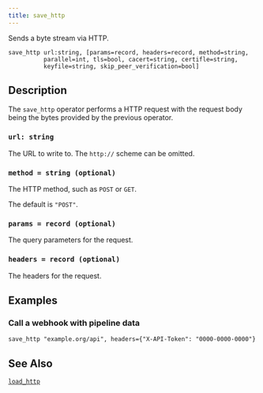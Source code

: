 ```yaml
---
title: save_http
---
```


Sends a byte stream via HTTP.

```tql
save_http url:string, [params=record, headers=record, method=string,
          parallel=int, tls=bool, cacert=string, certifle=string,
          keyfile=string, skip_peer_verification=bool]
```

## Description

The `save_http` operator performs a HTTP request with the request body being the
bytes provided by the previous operator.

### `url: string`

The URL to write to. The `http://` scheme can be omitted.

### `method = string (optional)`

The HTTP method, such as `POST` or `GET`.

The default is `"POST"`.

### `params = record (optional)`

The query parameters for the request.

### `headers = record (optional)`

The headers for the request.


<TLSOptions tls_default="true"/>

## Examples

### Call a webhook with pipeline data

```tql
save_http "example.org/api", headers={"X-API-Token": "0000-0000-0000"}
```

## See Also

[`load_http`](load_http)
